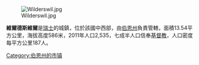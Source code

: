 [[Image:Wilderswil.jpg|right]]

'''維爾德斯維爾'''是[[瑞士|瑞士]]的城鎮，位於該國中西部，由[[伯恩州|伯恩州]]負責管轄，面積13.54平方公里，海拔高度586米，2011年人口2,535，七成半人口信奉[[基督教|基督教]]，人口密度每平方公里187人。

{{Switzerland-geo-stub}}
[[Category:伯恩州的市镇|Category:伯恩州的市镇]]